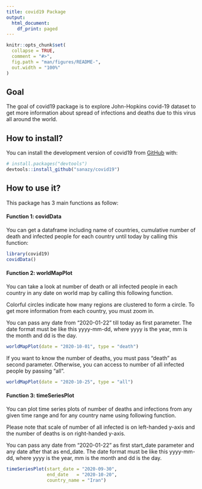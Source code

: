 ```yaml
---
title: covid19 Package
output: 
  html_document:
    df_print: paged
---
```


<!-- README.md is generated from README.Rmd. Please edit that file -->

```r
knitr::opts_chunk$set(
  collapse = TRUE,
  comment = "#>",
  fig.path = "man/figures/README-",
  out.width = "100%"
)
```

## Goal

The goal of covid19 package is to explore John-Hopkins covid-19 dataset to get more information about spread of infections and deaths due to this virus all around the world.

## How to install?

You can install the development version  of covid19 from [GitHub](https://github.com/) with:

``` r
# install.packages("devtools")
devtools::install_github("sanazy/covid19")
```

## How to use it?

This package has 3 main functions as follow:

#### Function 1: covidData

You can get a dataframe including name of countries, cumulative number of death and infected people for each country until today by calling this function:

```r
library(covid19)
covidData()
```


#### Function 2: worldMapPlot

You can take a look at number of death or all infected people in each country in any date on world map by calling this following function. 


Colorful circles indicate how many regions are clustered to form a circle. To get more information from each country, you must zoom in.


You can pass any date from "2020-01-22" till today as first parameter. The date format must be like this yyyy-mm-dd, where yyyy is the year, mm is the month and dd is the day.

```r
worldMapPlot(date = "2020-10-01", type = "death")
```

If you want to know the number of deaths, you must pass "death" as second parameter. Otherwise, you can access to number of all infected people by passing "all".

```r
worldMapPlot(date = "2020-10-25", type = "all")
```

#### Function 3: timeSeriesPlot

You can plot time series plots of number of deaths and infections from any given time range and for any country name using following function.

Please note that scale of number of all infected is on left-handed y-axis and the number of deaths is on right-handed y-axis.

You can pass any date from "2020-01-22" as first start_date parameter and any date after that as end_date. The date format must be like this yyyy-mm-dd, where yyyy is the year, mm is the month and dd is the day. 

```r
timeSeriesPlot(start_date = "2020-09-30", 
               end_date   = "2020-10-20", 
               country_name = "Iran")
```
